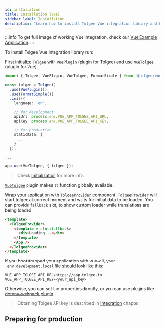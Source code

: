 ```yaml
---
id: installation
title: Installation (Vue)
sidebar_label: Installation
description: 'Learn how to install Tolgee Vue integration library and how to wrap your application with TolgeeProvider component.'
---
```


:::info
To get full image of working Vue integration, check our [Vue Example Application](https://github.com/tolgee/vue-example).
:::

To install Tolgee Vue integration library run:


<InstallationTabs lib="@tolgee/vue" />

First initialize `Tolgee` with [`VuePlugin`](./api#vueplugin) (plugin for Tolgee) and use [`VueTolgee`](./api#vuetolgee-plugin) (plugin for Vue).

```ts
import { Tolgee, VuePlugin, VueTolgee, FormatSimple } from '@tolgee/vue';

const tolgee = Tolgee()
  .use(VuePlugin())
  .use(FormatSimple())
  .init({
    language: 'en',

    // for development
    apiUrl: process.env.VUE_APP_TOLGEE_API_URL,
    apiKey: process.env.VUE_APP_TOLGEE_API_KEY,

    // for production
    staticData: {
      ...
    }
  });

...

app.use(VueTolgee, { tolgee });
```

> Check [Initialization](/initialization.mdx) for more info.

[`VueTolgee`](./api#vuetolgee-plugin) plugin makes `$t` function globally available.

Wrap your application with [`TolgeeProvider`](./api#tolgeeprovider) component. `TolgeeProvider` will start tolgee at correct moment and waits for initial data to be loaded. You can provide `fallback` slot, to show custom loader while translations are being loaded.

```html
<template>
  <TolgeeProvider>
    <template v-slot:fallback>
      <div>Loading...</div>
    </template>
    <App />
  </TolgeeProvider>
</template>
```

If you bootstrapped your application with vue-cli, your `.env.development.local` file should look like this:

```shell
VUE_APP_TOLGEE_API_URL=https://app.tolgee.io
VUE_APP_TOLGEE_API_KEY=<your_api_key>
```

Otherwise, you can set the properties directly, or you can use plugins like [dotenv-webpack plugin](https://www.npmjs.com/package/dotenv-webpack).

> Obtaining Tolgee API key is described in [Integration](/platform/integration) chapter.

## Preparing for production

<PreparingForProduction />